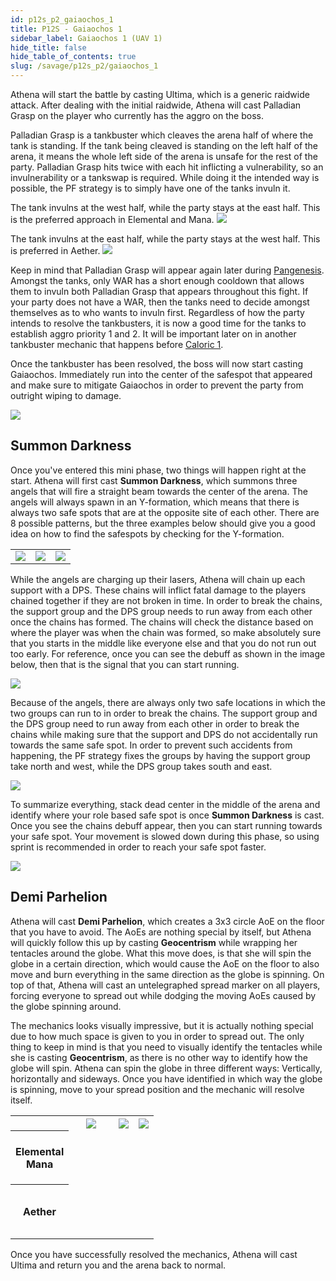 ```yaml
---
id: p12s_p2_gaiaochos_1
title: P12S - Gaiaochos 1
sidebar_label: Gaiaochos 1 (UAV 1)
hide_title: false
hide_table_of_contents: true
slug: /savage/p12s_p2/gaiaochos_1
---
```



Athena will start the battle by casting <Raidwide>Ultima</Raidwide>, which is a generic raidwide attack. After dealing with the initial raidwide, Athena will cast <Tankbuster>Palladian Grasp</Tankbuster> on the player who currently has the aggro on the boss.

<Tankbuster>Palladian Grasp</Tankbuster> is a tankbuster which cleaves the arena half of where the tank is standing. If the tank being cleaved is standing on the left half of the arena, it means the whole left side of the arena is unsafe for the rest of the party. <Tankbuster>Palladian Grasp</Tankbuster> hits twice with each hit inflicting a vulnerability, so an invulnerability or a tankswap is required. While doing it the intended way is possible, the PF strategy is to simply have one of the tanks invuln it.

<Tabs>
<TabItem value="JP" label="Tankbuster on the west half (JP)" default>

The tank invulns at the west half, while the party stays at the east half. This is the preferred approach in Elemental and Mana.
<img src={palladian_grasp_jp} />

</TabItem>
<TabItem value="NA" label="Tankbuster on the east half (NA)">

The tank invulns at the east half, while the party stays at the west half. This is preferred in Aether.
<img src={palladian_grasp_na} />

</TabItem>
</Tabs>

Keep in mind that <Tankbuster>Palladian Grasp</Tankbuster> will appear again later during [Pangenesis](/savage/p12s_p2/pangenesis). Amongst the tanks, only WAR has a short enough cooldown that allows them to invuln both <Tankbuster>Palladian Grasp</Tankbuster> that appears throughout this fight. If your party does not have a WAR, then the tanks need to decide amongst themselves as to who wants to invuln first. Regardless of how the party intends to resolve the tankbusters, it is now a good time for the tanks to establish aggro priority 1 and 2. It will be important later on in another tankbuster mechanic that happens before [Caloric 1](/savage/p12s_p2/caloric_1).

Once the tankbuster has been resolved, the boss will now start casting <Raidwide>Gaiaochos</Raidwide>. Immediately run into the center of the safespot that appeared and make sure to mitigate <Raidwide>Gaiaochos</Raidwide> in order to prevent the party from outright wiping to damage.

<img src={uav1_start} />

## Summon Darkness
Once you've entered this mini phase, two things will happen right at the start. Athena will first cast <strong>Summon Darkness</strong>, which summons three angels that will fire a straight beam towards the center of the arena. The angels will always spawn in an Y-formation, which means that there is always two safe spots that are at the opposite site of each other. There are 8 possible patterns, but the three examples below should give you a good idea on how to find the safespots by checking for the Y-formation.

<table>
    <tr>
        <td><img src={summon_darkess_1} /></td>
        <td><img src={summon_darkess_2} /></td>
        <td><img src={summon_darkess_3} /></td>
    </tr>
</table>


While the angels are charging up their lasers, Athena will chain up each support with a DPS. These chains will inflict fatal damage to the players chained together if they are not broken in time. In order to break the chains, the support group and the DPS group needs to run away from each other once the chains has formed. The chains will check the distance based on where the player was when the chain was formed, so make absolutely sure that you starts in the middle like everyone else and that you do not run out too early. For reference, once you can see the debuff as shown in the image below, then that is the signal that you can start running.

<img src={missing_link_debuff} />

Because of the angels, there are always only two safe locations in which the two groups can run to in order to break the chains. The support group and the DPS group need to run away from each other in order to break the chains while making sure that the support and DPS do not accidentally run towards the same safe spot. In order to prevent such accidents from happening, the PF strategy fixes the groups by having the support group take north and west, while the DPS group takes south and east.

<img src={summon_darkness_roles} />

To summarize everything, stack dead center in the middle of the arena and identify where your role based safe spot is once <strong>Summon Darkness</strong> is cast. Once you see the chains debuff appear, then you can start running towards your safe spot. Your movement is slowed down during this phase, so using sprint is recommended in order to reach your safe spot faster.

<img src={summon_darkness_example} />


## Demi Parhelion
Athena will cast <strong>Demi Parhelion</strong>, which creates a 3x3 circle AoE on the floor that you have to avoid. The AoEs are nothing special by itself, but Athena will quickly follow this up by casting <strong>Geocentrism</strong> while wrapping her tentacles around the globe. What this move does, is that she will spin the globe in a certain direction, which would cause the AoE on the floor to also move and burn everything in the same direction as the globe is spinning. On top of that, Athena will cast an untelegraphed spread marker on all players, forcing everyone to spread out while dodging the moving AoEs caused by the globe spinning around.

The mechanics looks visually impressive, but it is actually nothing special due to how much space is given to you in order to spread out. The only thing to keep in mind is that you need to visually identify the tentacles while she is casting <strong>Geocentrism</strong>, as there is no other way to identify how the globe will spin. Athena can spin the globe in three different ways: Vertically, horizontally and sideways. Once you have identified in which way the globe is spinning, move to your spread position and the mechanic will resolve itself.

<table>
    <tr>
        <th></th>
        <th><img src={geocentrism_donut} /></th>
        <th><img src={geocentrism_vertical} /></th>
        <th><img src={geocentrism_horizontal} /></th>
    </tr>
    <tr>
        <th>Elemental <br />Mana</th>
        <td><center>&nbsp;<Role role='MT' />&nbsp;<Role role='ST' /><br /><Role role='H1' />&nbsp;&nbsp;&nbsp;&nbsp;&nbsp;&nbsp;&nbsp;&nbsp;&nbsp;&nbsp;&nbsp;&nbsp;&nbsp;<Role role='H2' /><br /><Role role='D3' />&nbsp;&nbsp;&nbsp;&nbsp;&nbsp;&nbsp;&nbsp;&nbsp;&nbsp;&nbsp;&nbsp;&nbsp;&nbsp;<Role role='D4' /><br />&nbsp;<Role role='D1' />&nbsp;<Role role='D2' /></center></td>
        <td><center><Role role='MT' />&nbsp;&nbsp;&nbsp;<Role role='ST' /><br /><Role role='H1' />&nbsp;&nbsp;&nbsp;<Role role='H2' /><br /><Role role='D3' />&nbsp;&nbsp;&nbsp;<Role role='D4' /><br /><Role role='D1' />&nbsp;&nbsp;&nbsp;<Role role='D2' /></center></td>
        <td><center><Role role='H1' /><Role role='MT' /><Role role='ST' /><Role role='H2' /><br /><Role role='D3' /><Role role='D1' /><Role role='D2' /><Role role='D4' /></center></td>
    </tr>
    <tr>
        <th>Aether</th>
        <td><center>&nbsp;<Role role='MT' />&nbsp;<Role role='OT' /><br /><Role role='D1' />&nbsp;&nbsp;&nbsp;&nbsp;&nbsp;&nbsp;&nbsp;&nbsp;&nbsp;&nbsp;&nbsp;&nbsp;&nbsp;<Role role='D2' /><br /><Role role='H1' />&nbsp;&nbsp;&nbsp;&nbsp;&nbsp;&nbsp;&nbsp;&nbsp;&nbsp;&nbsp;&nbsp;&nbsp;&nbsp;<Role role='H2' /><br />&nbsp;<Role role='D3' />&nbsp;<Role role='D4' /></center></td>
        <td><center><Role role='D1' />&nbsp;&nbsp;&nbsp;<Role role='D2' /><br /><Role role='MT' />&nbsp;&nbsp;&nbsp;<Role role='OT' /><br /><Role role='H1' />&nbsp;&nbsp;&nbsp;<Role role='H2' /><br /><Role role='D3' />&nbsp;&nbsp;&nbsp;<Role role='D4' /></center></td>
        <td><center><Role role='D1' /><Role role='MT' /><Role role='OT' /><Role role='D2' /><br /><Role role='D3' /><Role role='H1' /><Role role='H2' /><Role role='D4' /></center></td>
    </tr>
</table>

Once you have successfully resolved the mechanics, Athena will cast <Raidwide>Ultima</Raidwide> and return you and the arena back to normal.
